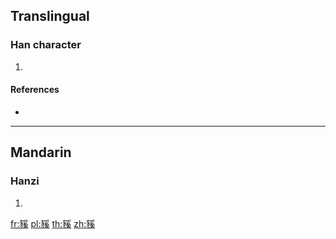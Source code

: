{{character info/new}}
==Translingual==

===Han character===
{{Han char|rn=152|rad=豕|as=10|sn=17|four=12234|canj=MOBVK}}

# {{defn|Han|sort=豕10}}

====References====
* {{Han ref|kx=1198.100|dkj=36441|dj=1660.140|hdz=63619.030|uh=8C6F|ud=35951|bh=EEB5|bd=61109}}

----

==Mandarin==

===Hanzi===
{{cmn-hanzi|pin=[[xī]] ([[xi1]])|wg=hsi<sup>1</sup>}}

# {{defn|lang=cmn|sort=豕10}}

[[fr:豯]]
[[pl:豯]]
[[th:豯]]
[[zh:豯]]